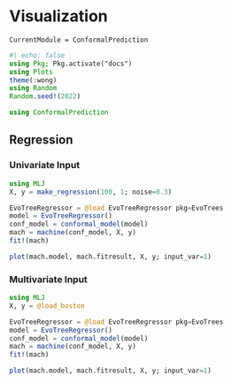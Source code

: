 # Visualization

```@meta
CurrentModule = ConformalPrediction
```

```julia
#| echo: false
using Pkg; Pkg.activate("docs")
using Plots
theme(:wong)
using Random
Random.seed!(2022)
```


```julia
using ConformalPrediction
```

## Regression

### Univariate Input

```julia
using MLJ
X, y = make_regression(100, 1; noise=0.3)
```

```julia
EvoTreeRegressor = @load EvoTreeRegressor pkg=EvoTrees
model = EvoTreeRegressor() 
conf_model = conformal_model(model)
mach = machine(conf_model, X, y)
fit!(mach)
```

```julia
plot(mach.model, mach.fitresult, X, y; input_var=1)
```

### Multivariate Input

```julia
using MLJ
X, y = @load_boston
```

```julia
EvoTreeRegressor = @load EvoTreeRegressor pkg=EvoTrees
model = EvoTreeRegressor() 
conf_model = conformal_model(model)
mach = machine(conf_model, X, y)
fit!(mach)
```

```julia
plot(mach.model, mach.fitresult, X, y; input_var=1)
```


